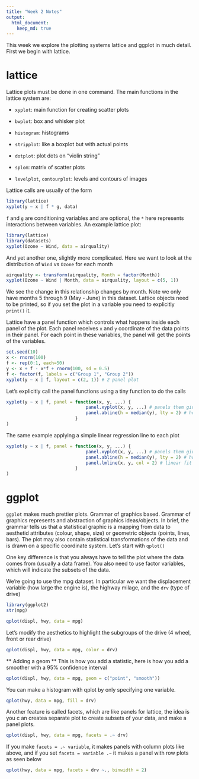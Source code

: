 ```yaml
---
title: "Week 2 Notes"
output: 
  html_document:
    keep_md: true
---
```


This week we explore the plotting systems lattice and ggplot in much detail. First we begin with lattice. 

# lattice

Lattice plots must be done in one command. The main functions in the lattice system are:

* `xyplot`: main function for creating scatter plots

* `bwplot`: box and whisker plot

* `histogram`: histograms

* `stripplot`: like a boxplot but with actual points

* `dotplot`: plot dots on "violin string"

* `splom`: matrix of scatter plots

* `levelplot`, `contourplot`: levels and contours of images

Lattice calls are usually of the form

```r
library(lattice)
xyplot(y ~ x | f * g, data)
```

`f` and `g` are conditioning variables and are optional, the `*` here represents interactions between variables. An example lattice plot:

```r
library(lattice)
library(datasets)
xyplot(Ozone ~ Wind, data = airquality)
```

And yet another one, slightly more complicated. Here we want to look at the distribution of `Wind` vs `Ozone` for each month

```r
airquality <- transform(airquality, Month = factor(Month))
xyplot(Ozone ~ Wind | Month, data = airquality, layout = c(5, 1))
```

We see the change in this relationship changes by month. Note we only have months 5 through 9 (May - June) in this dataset. Lattice objects need to be printed, so if you set the plot in a variable you need to explicitly `print()` it. 

Lattice have a panel function which controls what happens inside each panel of the plot. Each panel receives `x` and `y` coordinate of the data points in their panel. For each point in these variables, the panel will get the points of the variables.

```r
set.seed(10)
x <- rnorm(100)
f <- rep(0:1, each=50)
y <- x + f - x*f + rnorm(100, sd = 0.5)
f <- factor(f, labels = c("Group 1", "Group 2"))
xyplot(y ~ x | f, layout = c(2, 1)) # 2 panel plot
```

Let's explicitly call the panel functions using a tiny function to do the calls

```r
xyplot(y ~ x | f, panel = function(x, y, ...) {
                              panel.xyplot(x, y, ...) # panels them given x and y first
                              panel.abline(h = median(y), lty = 2) # horz line at median
                          }
)
```

The same example applying a simple linear regression line to each plot

```r
xyplot(y ~ x | f, panel = function(x, y, ...) {
                              panel.xyplot(x, y, ...) # panels them given x and y first
                              panel.abline(h = median(y), lty = 2) # horz line at median
                              panel.lmline(x, y, col = 2) # linear fit 
                          }
)
```


# ggplot

`ggplot` makes much prettier plots. Grammar of graphics based. Grammar of graphics represents and abstraction of graphics ideas/objects. In brief, the grammar tells us that a statistical graphic is a mapping from data to aesthetid attributes (colour, shape, size) or geometric objects (points, lines, bars). The plot may also contain statistical transformations of the data and is drawn on a specific coordinate system. Let's start with `qplot()`

One key difference is that you always have to tell the plot where the data comes from (usually a data frame). You also need to use factor variables, which will indicate the subsets of the data. 

We're going to use the mpg dataset. In particular we want the displacement variable (how large the engine is), the highway milage, and the `drv` (type of drive)
```r
library(ggplot2)
str(mpg)
```

```r
qplot(displ, hwy, data = mpg)
```

Let's modify the aesthetics to highlight the subgroups of the drive (4 wheel, front or rear drive)

```r
qplot(displ, hwy, data = mpg, color = drv)
```

** Adding a geom **
This is how you add a statistic, here is how you add a smoother with a 95% confidence interval

```r
qplot(displ, hwy, data = mpg, geom = c("point", "smooth"))
```

You can make a histogram with qplot by only specifying one variable. 

```r
qplot(hwy, data = mpg, fill = drv)
```

Another feature is called facets, which are like panels for lattice, the idea is you c an createa separate plot to create subsets of your data, and make a panel plots. 

```r
qplot(displ, hwy, data = mpg, facets = .~ drv)
```
If you make `facets = .~ variable`, it makes panels with column plots like above, and if you set `facets = variable .~` it makes a panel with row plots as seen below

```r
qplot(hwy, data = mpg, facets = drv ~., binwidth = 2)
```














